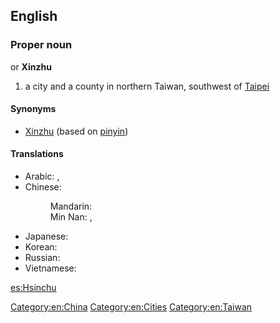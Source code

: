 {{wikipedia}}
==English==

===Proper noun===
{{en-proper noun}} or '''Xinzhu'''

# a city and a county in northern Taiwan, southwest of [[Taipei]]

====Synonyms====
* [[Xinzhu]] (based on [[pinyin]])

====Translations====
{{trans-top|a city in Taiwan}}
* Arabic: {{t-|ar|شينجو|m|tr=shinjuu}},  {{t-|ar|شينتشو|m|tr=shintshuu}}
* Chinese:
*: Mandarin: {{t-|cmn|新竹|tr=Xīnzhú|sc=Hani}}
*: Min Nan: {{t-|nan|竹塹|tr=Tek-chhàm|sc=Hans}}, {{t-|nan|新竹|tr=Sin-tek|sc=Hans}}
{{trans-mid}}
* Japanese: {{t-|ja|新竹|tr=しんちく, Shinchiku}}
* Korean: {{t+|ko|신주|tr=Sinju|sc=Hang}}
* Russian: {{t-|ru|Синьчжу|m|tr=Sin’čžú}} {{indeclinable}}
* Vietnamese: {{t-|vi|Tân Trúc}}
{{trans-bottom}}

[[Category:en:China]]
[[Category:en:Cities]]
[[Category:en:Taiwan]]

[[es:Hsinchu]]